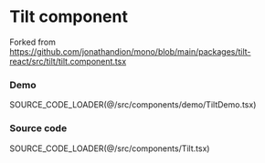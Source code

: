 
# Tilt component

Forked from\
https://github.com/jonathandion/mono/blob/main/packages/tilt-react/src/tilt/tilt.component.tsx

### Demo

SOURCE_CODE_LOADER(@/src/components/demo/TiltDemo.tsx)

<TiltDemo />

### Source code

SOURCE_CODE_LOADER(@/src/components/Tilt.tsx)
